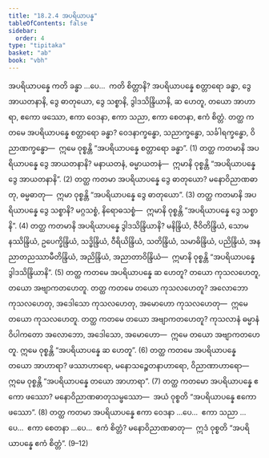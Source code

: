 ```yaml
---
title: "18.2.4 အပရိယာပန္န"
tableOfContents: false
sidebar:
  order: 4
type: "tipitaka"
basket: "ab"
book: "vbh"
---
```



<DynamicBreadcrumb />

<Division number="997" book="vbh" e="ch" v="30" p="422">

<Paragraph number="3029" book="vbh">
အပရိယာပန္နေ ကတိ ခန္ဓာ …ပေ…  ကတိ စိတ္တာနိ?
</Paragraph>

<Paragraph number="3030" book="vbh">
အပရိယာပန္နေ စတ္တာရော ခန္ဓာ, ဒွေ အာယတနာနိ, ဒွေ ဓာတုယော, ဒွေ သစ္စာနိ, ဒွါဒသိန္ဒြိယာနိ, ဆ ဟေတူ, တယော အာဟာရာ, ဧကော ဖဿော, ဧကာ ဝေဒနာ, ဧကာ သညာ, ဧကာ စေတနာ, ဧကံ စိတ္တံ.
</Paragraph>

</Division>
<Division number="998" book="vbh" e="ch" v="30" p="422">

<Paragraph number="3031" book="vbh">
တတ္ထ ကတမေ အပရိယာပန္နေ စတ္တာရော ခန္ဓာ? ဝေဒနာက္ခန္ဓော, သညာက္ခန္ဓော, သင်္ခါရက္ခန္ဓော, ဝိညာဏက္ခန္ဓော—  ဣမေ ဝုစ္စန္တိ “အပရိယာပန္နေ စတ္တာရော ခန္ဓာ”. (1)
</Paragraph>

<Paragraph number="3032" book="vbh">
တတ္ထ ကတမာနိ အပရိယာပန္နေ ဒွေ အာယတနာနိ? မနာယတနံ, ဓမ္မာယတနံ—  ဣမာနိ ဝုစ္စန္တိ “အပရိယာပန္နေ ဒွေ အာယတနာနိ”. (2)
</Paragraph>

<Paragraph number="3033" book="vbh">
တတ္ထ ကတမာ အပရိယာပန္နေ ဒွေ ဓာတုယော? မနောဝိညာဏဓာတု, ဓမ္မဓာတု—  ဣမာ ဝုစ္စန္တိ “အပရိယာပန္နေ ဒွေ ဓာတုယော”. (3)
</Paragraph>

<Paragraph number="3034" book="vbh">
တတ္ထ ကတမာနိ အပရိယာပန္နေ ဒွေ သစ္စာနိ? မဂ္ဂသစ္စံ, နိရောဓသစ္စံ—  ဣမာနိ ဝုစ္စန္တိ “အပရိယာပန္နေ ဒွေ သစ္စာနိ”. (4)
</Paragraph>

<Paragraph number="3035" book="vbh">
တတ္ထ ကတမာနိ အပရိယာပန္နေ ဒွါဒသိန္ဒြိယာနိ? မနိန္ဒြိယံ, ဇီဝိတိန္ဒြိယံ, သောမနဿိန္ဒြိယံ, ဥပေက္ခိန္ဒြိယံ, သဒ္ဓိန္ဒြိယံ, ဝီရိယိန္ဒြိယံ, သတိန္ဒြိယံ, သမာဓိန္ဒြိယံ, ပညိန္ဒြိယံ, အနညာတညဿာမီတိန္ဒြိယံ, အညိန္ဒြိယံ, အညာတာဝိန္ဒြိယံ—  ဣမာနိ ဝုစ္စန္တိ “အပရိယာပန္နေ ဒွါဒသိန္ဒြိယာနိ”. (5)
</Paragraph>

<Paragraph number="3036" book="vbh">
တတ္ထ ကတမေ အပရိယာပန္နေ ဆ ဟေတူ? တယော ကုသလဟေတူ, တယော အဗျာကတဟေတူ.
</Paragraph>

<Paragraph number="3037" book="vbh">
တတ္ထ ကတမေ တယော ကုသလဟေတူ? အလောဘော ကုသလဟေတု, အဒေါသော ကုသလဟေတု, အမောဟော ကုသလဟေတု—  ဣမေ တယော ကုသလဟေတူ.
</Paragraph>

<Paragraph number="3038" book="vbh">
တတ္ထ ကတမေ တယော အဗျာကတဟေတူ? ကုသလာနံ ဓမ္မာနံ ဝိပါကတော အလောဘော, အဒေါသော, အမောဟော—  ဣမေ တယော အဗျာကတဟေတူ. ဣမေ ဝုစ္စန္တိ “အပရိယာပန္နေ ဆ ဟေတူ”. (6)
</Paragraph>

<Paragraph number="3039" book="vbh">
တတ္ထ ကတမေ အပရိယာပန္နေ တယော အာဟာရာ? ဖဿာဟာရော, မနောသဉ္စေတနာဟာရော, ဝိညာဏာဟာရော—  ဣမေ ဝုစ္စန္တိ “အပရိယာပန္နေ တယော အာဟာရာ”. (7)
</Paragraph>

<Paragraph number="3040" book="vbh">
တတ္ထ ကတမော အပရိယာပန္နေ ဧကော ဖဿော? မနောဝိညာဏဓာတုသမ္ဖဿော—  အယံ ဝုစ္စတိ “အပရိယာပန္နေ ဧကော ဖဿော”. (8)
</Paragraph>

<Paragraph number="3041" book="vbh">
တတ္ထ ကတမာ အပရိယာပန္နေ ဧကာ ဝေဒနာ …ပေ…  ဧကာ သညာ …ပေ…  ဧကာ စေတနာ …ပေ…  ဧကံ စိတ္တံ? မနောဝိညာဏဓာတု—  ဣဒံ ဝုစ္စတိ “အပရိယာပန္နေ ဧကံ စိတ္တံ”. (9–12)
</Paragraph>
</Division>